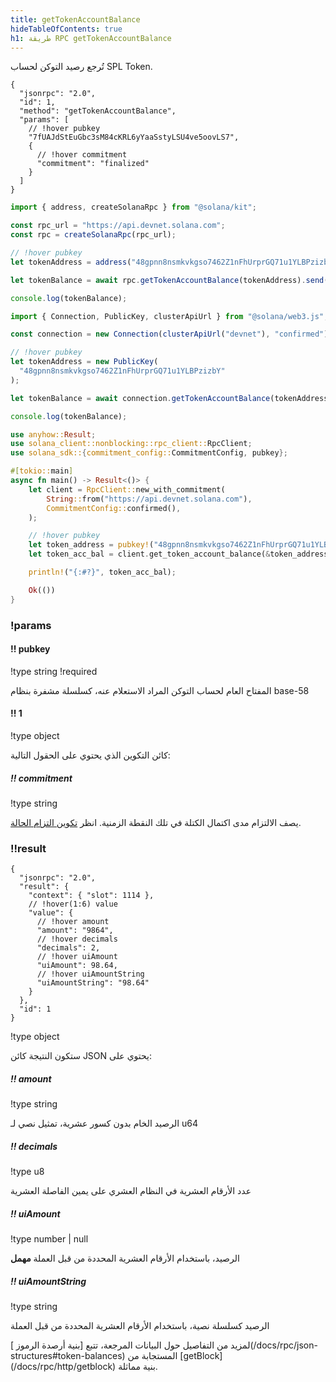 ```yaml
---
title: getTokenAccountBalance
hideTableOfContents: true
h1: طريقة RPC getTokenAccountBalance
---
```


تُرجع رصيد التوكن لحساب SPL Token.

<APIMethod>

```jsonc !!request curl
{
  "jsonrpc": "2.0",
  "id": 1,
  "method": "getTokenAccountBalance",
  "params": [
    // !hover pubkey
    "7fUAJdStEuGbc3sM84cKRL6yYaaSstyLSU4ve5oovLS7",
    {
      // !hover commitment
      "commitment": "finalized"
    }
  ]
}
```

```ts !!request title="Kit"
import { address, createSolanaRpc } from "@solana/kit";

const rpc_url = "https://api.devnet.solana.com";
const rpc = createSolanaRpc(rpc_url);

// !hover pubkey
let tokenAddress = address("48gpnn8nsmkvkgso7462Z1nFhUrprGQ71u1YLBPzizbY");

let tokenBalance = await rpc.getTokenAccountBalance(tokenAddress).send();

console.log(tokenBalance);
```

```ts !!request title="web3.js"
import { Connection, PublicKey, clusterApiUrl } from "@solana/web3.js";

const connection = new Connection(clusterApiUrl("devnet"), "confirmed");

// !hover pubkey
let tokenAddress = new PublicKey(
  "48gpnn8nsmkvkgso7462Z1nFhUrprGQ71u1YLBPzizbY"
);

let tokenBalance = await connection.getTokenAccountBalance(tokenAddress);

console.log(tokenBalance);
```

```rs !!request title="Rust"
use anyhow::Result;
use solana_client::nonblocking::rpc_client::RpcClient;
use solana_sdk::{commitment_config::CommitmentConfig, pubkey};

#[tokio::main]
async fn main() -> Result<()> {
    let client = RpcClient::new_with_commitment(
        String::from("https://api.devnet.solana.com"),
        CommitmentConfig::confirmed(),
    );

    // !hover pubkey
    let token_address = pubkey!("48gpnn8nsmkvkgso7462Z1nFhUrprGQ71u1YLBPzizbY");
    let token_acc_bal = client.get_token_account_balance(&token_address).await?;

    println!("{:#?}", token_acc_bal);

    Ok(())
}
```

### !params

#### !! pubkey

!type string
!required

المفتاح العام لحساب التوكن المراد الاستعلام عنه، كسلسلة مشفرة بنظام base-58

#### !! 1

!type object

كائن التكوين الذي يحتوي على الحقول التالية:

##### !! commitment

!type string

يصف الالتزام مدى اكتمال الكتلة في تلك النقطة الزمنية. انظر
[تكوين التزام الحالة](/docs/rpc#configuring-state-commitment).

### !!result

```jsonc !response
{
  "jsonrpc": "2.0",
  "result": {
    "context": { "slot": 1114 },
    // !hover(1:6) value
    "value": {
      // !hover amount
      "amount": "9864",
      // !hover decimals
      "decimals": 2,
      // !hover uiAmount
      "uiAmount": 98.64,
      // !hover uiAmountString
      "uiAmountString": "98.64"
    }
  },
  "id": 1
}
```

!type object

ستكون النتيجة كائن JSON يحتوي على:

##### !! amount

!type string

الرصيد الخام بدون كسور عشرية، تمثيل نصي لـ u64

##### !! decimals

!type u8

عدد الأرقام العشرية في النظام العشري على يمين الفاصلة العشرية

##### !! uiAmount

!type number | null

الرصيد، باستخدام الأرقام العشرية المحددة من قبل العملة **مهمل**

##### !! uiAmountString

!type string

الرصيد كسلسلة نصية، باستخدام الأرقام العشرية المحددة من قبل العملة

</APIMethod>

<Callout type="info">
  لمزيد من التفاصيل حول البيانات المرجعة، تتبع [بنية أرصدة الرموز
  ](/docs/rpc/json-structures#token-balances) المستجابة من
  [getBlock](/docs/rpc/http/getblock) بنية مماثلة.
</Callout>
